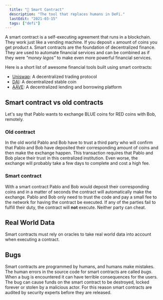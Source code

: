 ```yaml
---
  title: "🧰 Smart Contract"
  description: "The tool that replaces humans in DeFi."
  lastEdit: "2021-03-15"
  tags: ["defi"]
---
```


A smart contract is a self-executing agreement that runs in a blockchain. They work just like a vending machine. If you deposit `x` amount of coins you get product `A`. Smart contracts are the foundation of decentralized finance. They are used to automate financial services and can be combined as if they were _"money legos"_ to make even more powerful financial services.

Here is a short list of awesome financial tools built using smart contracts:

- [Uniswap](https://uniswap.org/): A decentralized trading protocol
- [DAI](https://makerdao.com/): A decentralized stable coin
- [AAVE](https://aave.com/): A decentralized lending and borrowing platform

## Smart contract vs old contracts

Let's say that Pablo wants to exchange BLUE coins for RED coins with Bob, remotely.

### Old contract

In the old world Pablo and Bob have to trust a third party who will confirm that Pablo and Bob have deposited their corresponding amount of coins and then make the exchange happen. This transaction requires that Pablo and Bob place their trust in this centralized institution. Even worse, the exchange will probably take a few days to complete and cost a high fee.

### Smart contract

With a smart contract Pablo and Bob would deposit their corresponding coins and in a matter of seconds the contract will automatically make the exchange. Pablo and Bob only need to trust the code and pay a small fee to the network for having the contract be executed. If any of the parties fail to fulfill their duty, the contract will **not** execute. Neither party can cheat.

## Real World Data

Smart contracts must rely on oracles to take real world data into account when executing a contract.

## Bugs

Smart contracts are programmed by humans, and humans make mistakes. The human errors in the source code for smart contracts are called _bugs_. When a bug is encountered it can have terrible consequences for the users. The bug can cause funds on the smart contract to be destroyed, locked forever or stolen by a malicious actor. For this reason smart contracts are audited by security experts before they are released.
